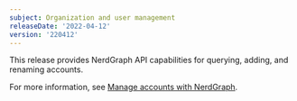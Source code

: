 ```yaml
---
subject: Organization and user management
releaseDate: '2022-04-12'
version: '220412'
---
```


This release provides NerdGraph API capabilities for querying, adding, and renaming accounts.

For more information, see [Manage accounts with NerdGraph](/docs/apis/nerdgraph/examples/manage-accounts-nerdgraph).
